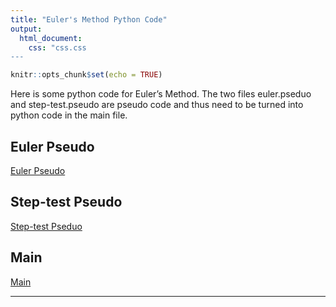 ```yaml
---
title: "Euler's Method Python Code"
output: 
  html_document:
    css: "css.css
---
```


```r
knitr::opts_chunk$set(echo = TRUE)
```

Here is some python code for Euler's Method. The two files euler.pseduo and step-test.pseudo are pseudo code and thus need to be turned into python code in the main file.

## Euler Pseudo

[Euler Pseudo](euler.pseudo)

## Step-test Pseudo

[Step-test Pseduo](step-test.pseudo)

## Main

[Main](main.py)

__________